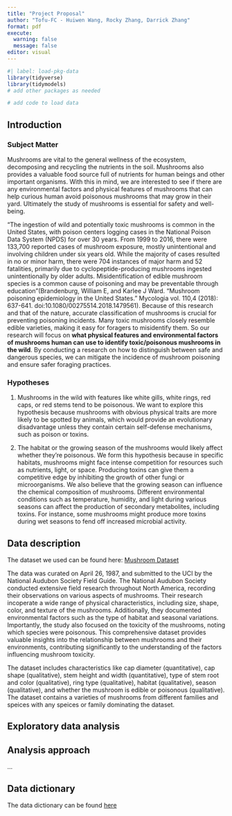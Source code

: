 ```yaml
---
title: "Project Proposal"
author: "Tofu-FC - Huiwen Wang, Rocky Zhang, Darrick Zhang"
format: pdf
execute: 
  warning: false
  message: false
editor: visual
---
```


```r
#| label: load-pkg-data
library(tidyverse)
library(tidymodels)
# add other packages as needed

# add code to load data
```

## Introduction

### Subject Matter

Mushrooms are vital to the general wellness of the ecosystem, decomposing and recycling the nutrients in the soil. Mushrooms also provides a valuable food source full of nutrients for human beings and other important organisms. With this in mind, we are interested to see if there are any environmental factors and physical features of mushrooms that can help curious human avoid poisonous mushrooms that may grow in their yard. Ultimately the study of mushrooms is essential for safety and well-being.

"The ingestion of wild and potentially toxic mushrooms is common in the United States, with poison centers logging cases in the National Poison Data System (NPDS) for over 30 years. From 1999 to 2016, there were 133,700 reported cases of mushroom exposure, mostly unintentional and involving children under six years old. While the majority of cases resulted in no or minor harm, there were 704 instances of major harm and 52 fatalities, primarily due to cyclopeptide-producing mushrooms ingested unintentionally by older adults. Misidentification of edible mushroom species is a common cause of poisoning and may be preventable through education"(Brandenburg, William E, and Karlee J Ward. “Mushroom poisoning epidemiology in the United States.” Mycologia vol. 110,4 (2018): 637-641. doi:10.1080/00275514.2018.1479561). Because of this research and that of the nature, accurate classification of mushrooms is crucial for preventing poisoning incidents. Many toxic mushrooms closely resemble edible varieties, making it easy for foragers to misidentify them. So our research will focus on **what physical features and environmental factors of mushrooms human can use to identify toxic/poisonous mushrooms in the wild**. By conducting a research on how to distinguish between safe and dangerous species, we can mitigate the incidence of mushroom poisoning and ensure safer foraging practices.

### Hypotheses

1.  Mushrooms in the wild with features like white gills, white rings, red caps, or red stems tend to be poisonous. We want to explore this hypothesis because mushrooms with obvious physical traits are more likely to be spotted by animals, which would provide an evolutionary disadvantage unless they contain certain self-defense mechanisms, such as poison or toxins.

2.  The habitat or the growing season of the mushrooms would likely affect whether they're poisonous. We form this hypothesis because in specific habitats, mushrooms might face intense competition for resources such as nutrients, light, or space. Producing toxins can give them a competitive edge by inhibiting the growth of other fungi or microorganisms. We also believe that the growing season can influence the chemical composition of mushrooms. Different environmental conditions such as temperature, humidity, and light during various seasons can affect the production of secondary metabolites, including toxins. For instance, some mushrooms might produce more toxins during wet seasons to fend off increased microbial activity.

## Data description

The dataset we used can be found here: [Mushroom Dataset](https://www.kaggle.com/datasets/uciml/mushroom-classification/data)

The data was curated on April 26, 1987, and submitted to the UCI by the National Audubon Society Field Guide. The National Audubon Society conducted extensive field research throughout North America, recording their observations on various aspects of mushrooms. Their research incoperate a wide range of physical characteristics, including size, shape, color, and texture of the mushrooms. Additionally, they documented environmental factors such as the type of habitat and seasonal variations. Importantly, the study also focused on the toxicity of the mushrooms, noting which species were poisonous. This comprehensive dataset provides valuable insights into the relationship between mushrooms and their environments, contributing significantly to the understanding of the factors influencing mushroom toxicity.

The dataset includes characteristics like cap diameter (quantitative), cap shape (qualitative), stem height and width (quantitative), type of stem root and color (qualitative), ring type (qualitative), habitat (qualitative), season (qualitative), and whether the mushroom is edible or poisonous (qualitative). The dataset contains a varieties of mushrooms from different families and speices with any speices or family dominating the dataset.

## Exploratory data analysis

## Analysis approach

...

## Data dictionary

The data dictionary can be found [here](https://github.com/sta221-fa24/project-Tofu-FC/blob/main/data/README.md)
